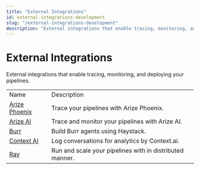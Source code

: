 ```yaml
---
title: "External Integrations"
id: external-integrations-development
slug: "/external-integrations-development"
description: "External integrations that enable tracing, monitoring, and deploying your pipelines."
---
```


# External Integrations

External integrations that enable tracing, monitoring, and deploying your pipelines.

|  |  |
| --- | --- |
| Name                                                                    | Description                                              |
| [Arize Phoenix](https://haystack.deepset.ai/integrations/arize-phoenix) | Trace your pipelines with Arize Phoenix.                 |
| [Arize AI](https://haystack.deepset.ai/integrations/arize)              | Trace and monitor your pipelines with Arize AI.          |
| [Burr](https://haystack.deepset.ai/integrations/burr)                   | Build Burr agents using Haystack.                        |
| [Context AI](https://haystack.deepset.ai/integrations/context-ai)       | Log conversations for analytics by Context.ai.           |
| [Ray](https://haystack.deepset.ai/integrations/ray)                     | Run and scale your pipelines with in distributed manner. |